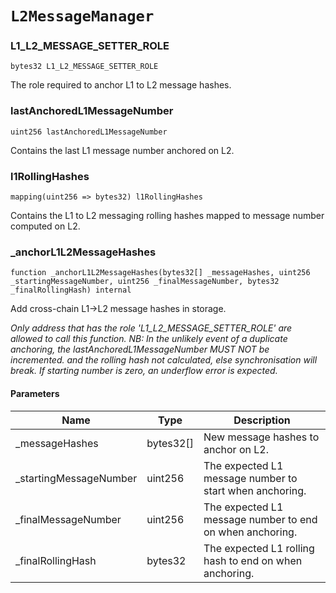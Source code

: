 # `L2MessageManager`

### L1_L2_MESSAGE_SETTER_ROLE

```solidity
bytes32 L1_L2_MESSAGE_SETTER_ROLE
```

The role required to anchor L1 to L2 message hashes.

### lastAnchoredL1MessageNumber

```solidity
uint256 lastAnchoredL1MessageNumber
```

Contains the last L1 message number anchored on L2.

### l1RollingHashes

```solidity
mapping(uint256 => bytes32) l1RollingHashes
```

Contains the L1 to L2 messaging rolling hashes mapped to message number computed on L2.

### _anchorL1L2MessageHashes

```solidity
function _anchorL1L2MessageHashes(bytes32[] _messageHashes, uint256 _startingMessageNumber, uint256 _finalMessageNumber, bytes32 _finalRollingHash) internal
```

Add cross-chain L1->L2 message hashes in storage.

_Only address that has the role 'L1_L2_MESSAGE_SETTER_ROLE' are allowed to call this function.
NB: In the unlikely event of a duplicate anchoring, the lastAnchoredL1MessageNumber MUST NOT be incremented.
and the rolling hash not calculated, else synchronisation will break.
If starting number is zero, an underflow error is expected._

#### Parameters

| Name | Type | Description |
| ---- | ---- | ----------- |
| _messageHashes | bytes32[] | New message hashes to anchor on L2. |
| _startingMessageNumber | uint256 | The expected L1 message number to start when anchoring. |
| _finalMessageNumber | uint256 | The expected L1 message number to end on when anchoring. |
| _finalRollingHash | bytes32 | The expected L1 rolling hash to end on when anchoring. |

